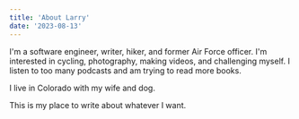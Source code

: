 ```yaml
---
title: 'About Larry'
date: '2023-08-13'
---
```


I'm a software engineer, writer, hiker, and former Air Force officer. I'm interested in cycling, photography, making videos, and challenging myself. I listen to too many podcasts and am trying to read more books.

I live in Colorado with my wife and dog.

This is my place to write about whatever I want.
